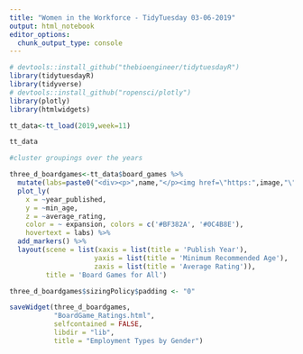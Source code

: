 ```yaml
---
title: "Women in the Workforce - TidyTuesday 03-06-2019"
output: html_notebook
editor_options: 
  chunk_output_type: console
---
```


```r
# devtools::install_github("thebioengineer/tidytuesdayR")
library(tidytuesdayR)
library(tidyverse)
# devtools::install_github("ropensci/plotly")
library(plotly)
library(htmlwidgets)

tt_data<-tt_load(2019,week=11)

tt_data
```

```r


#cluster groupings over the years

three_d_boardgames<-tt_data$board_games %>%
  mutate(labs=paste0("<div><p>",name,"</p><img href=\"https:",image,"\"/a></div>")) %>% 
  plot_ly(
    x = ~year_published,
    y = ~min_age,
    z = ~average_rating,
    color = ~ expansion, colors = c('#BF382A', '#0C4B8E'),
    hovertext = labs) %>%
  add_markers() %>%
  layout(scene = list(xaxis = list(title = 'Publish Year'),
                     yaxis = list(title = 'Minimum Recommended Age'),
                     zaxis = list(title = 'Average Rating')),
         title = 'Board Games for All')

three_d_boardgames$sizingPolicy$padding <- "0"

saveWidget(three_d_boardgames,
           "BoardGame_Ratings.html",     
           selfcontained = FALSE,
           libdir = "lib",
           title = "Employment Types by Gender")


```






